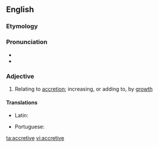 ==English==

===Etymology===
{{suffix|accrete|ive|lang=en}}

===Pronunciation===
* {{IPA|/ə.ˈkri.tɪv/|lang=en}}
* {{audio|en-us-accretive.ogg|Audio (US)|lang=en}}

===Adjective===
{{en-adj|-}}

# Relating to [[accretion]]; increasing, or adding to, by [[growth]]
#: {{rfquotek|Glanvill}}

====Translations====
{{trans-top|relating to accretion}}
* Latin: {{t|la|accretivus}}
{{trans-mid}}
* Portuguese: {{t|pt|acretivo}}
{{trans-bottom}}

[[ta:accretive]]
[[vi:accretive]]